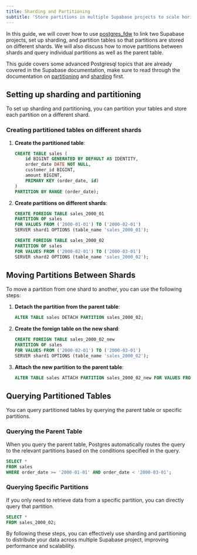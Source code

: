 ```yaml
---
title: Sharding and Partitioning
subtitle: 'Store partitions in multiple Supabase projects to scale horizontally'
---
```


In this guide, we will cover how to use [postgres_fdw](/docs/guides/database/extensions/postgres_fdw) to link two Supabase projects, set up sharding, and partition tables so that partitions are stored on different shards. We will also discuss how to move partitions between shards and query individual partitions as well as the parent table.

This guide covers some advanced Postgresql topics that are already covered in the Supabase documentation, make sure to read through the documentation on [partitioning](/docs/guides/database/partitions) and [sharding](docs/guides/database/sharding) first.

## Setting up sharding and partitioning

To set up sharding and partitioning, you can partition your tables and store each partition on a different shard.

### Creating partitioned tables on different shards

1. **Create the partitioned table**:

   ```sql
   CREATE TABLE sales (
       id BIGINT GENERATED BY DEFAULT AS IDENTITY,
       order_date DATE NOT NULL,
       customer_id BIGINT,
       amount BIGINT,
       PRIMARY KEY (order_date, id)
   )
   PARTITION BY RANGE (order_date);
   ```

2. **Create partitions on different shards**:

   ```sql
   CREATE FOREIGN TABLE sales_2000_01
   PARTITION OF sales
   FOR VALUES FROM ('2000-01-01') TO ('2000-02-01')
   SERVER shard1 OPTIONS (table_name 'sales_2000_01');

   CREATE FOREIGN TABLE sales_2000_02
   PARTITION OF sales
   FOR VALUES FROM ('2000-02-01') TO ('2000-03-01')
   SERVER shard2 OPTIONS (table_name 'sales_2000_02');
   ```

## Moving Partitions Between Shards

To move a partition from one shard to another, you can use the following steps:

1. **Detach the partition from the parent table**:

   ```sql
   ALTER TABLE sales DETACH PARTITION sales_2000_02;
   ```

2. **Create the foreign table on the new shard**:

   ```sql
   CREATE FOREIGN TABLE sales_2000_02_new
   PARTITION OF sales
   FOR VALUES FROM ('2000-02-01') TO ('2000-03-01')
   SERVER shard1 OPTIONS (table_name 'sales_2000_02');
   ```

3. **Attach the new partition to the parent table**:

   ```sql
   ALTER TABLE sales ATTACH PARTITION sales_2000_02_new FOR VALUES FROM ('2000-02-01') TO ('2000-03-01');
   ```

## Querying Partitioned Tables

You can query partitioned tables by querying the parent table or specific partitions.

### Querying the Parent Table

When you query the parent table, Postgres automatically routes the query to the relevant partitions based on the conditions specified in the query.

```sql
SELECT *
FROM sales
WHERE order_date >= '2000-01-01' AND order_date < '2000-03-01';
```

### Querying Specific Partitions

If you only need to retrieve data from a specific partition, you can directly query that partition.

```sql
SELECT *
FROM sales_2000_02;
```

By following these steps, you can effectively use sharding and partitioning to distribute your data across multiple Supabase project, improving performance and scalability.

